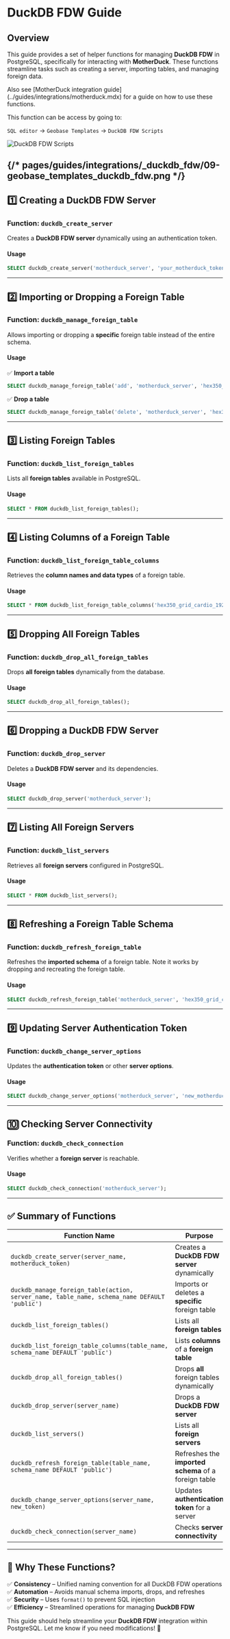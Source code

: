 # DuckDB FDW Guide


## Overview

This guide provides a set of helper functions for managing **DuckDB FDW** in PostgreSQL, specifically for interacting with **MotherDuck**. These functions streamline tasks such as creating a server, importing tables, and managing foreign data.

<Callout type="info" emoji="ℹ️">
Also see [MotherDuck integration guide](../guides/integrations/motherduck.mdx) for a guide on how to use these functions.
</Callout>

This function can be access by going to: 

`SQL editor` -> `Geobase Templates` -> `DuckDB FDW Scripts`

![DuckDB FDW Scripts](../guides/integrations/_duckdb_fdw/09-geobase_templates_duckdb_fdw.png)

{/* pages/guides/integrations/_duckdb_fdw/09-geobase_templates_duckdb_fdw.png */}
---

## 1️⃣ Creating a DuckDB FDW Server

### Function: `duckdb_create_server`

Creates a **DuckDB FDW server** dynamically using an authentication token.

#### **Usage**

```sql
SELECT duckdb_create_server('motherduck_server', 'your_motherduck_token');
```

---

## 2️⃣ Importing or Dropping a Foreign Table

### Function: `duckdb_manage_foreign_table`

Allows importing or dropping a **specific** foreign table instead of the entire schema.

#### **Usage**

✅ **Import a table**

```sql
SELECT duckdb_manage_foreign_table('add', 'motherduck_server', 'hex350_grid_cardio_1920');
```

✅ **Drop a table**

```sql
SELECT duckdb_manage_foreign_table('delete', 'motherduck_server', 'hex350_grid_cardio_1920');
```

---

## 3️⃣ Listing Foreign Tables

### Function: `duckdb_list_foreign_tables`

Lists all **foreign tables** available in PostgreSQL.

#### **Usage**

```sql
SELECT * FROM duckdb_list_foreign_tables();
```

---

## 4️⃣ Listing Columns of a Foreign Table

### Function: `duckdb_list_foreign_table_columns`

Retrieves the **column names and data types** of a foreign table.

#### **Usage**

```sql
SELECT * FROM duckdb_list_foreign_table_columns('hex350_grid_cardio_1920');
```

---

## 5️⃣ Dropping All Foreign Tables

### Function: `duckdb_drop_all_foreign_tables`

Drops **all foreign tables** dynamically from the database.

#### **Usage**

```sql
SELECT duckdb_drop_all_foreign_tables();
```

---

## 6️⃣ Dropping a DuckDB FDW Server

### Function: `duckdb_drop_server`

Deletes a **DuckDB FDW server** and its dependencies.

#### **Usage**

```sql
SELECT duckdb_drop_server('motherduck_server');
```

---

## 7️⃣ Listing All Foreign Servers

### Function: `duckdb_list_servers`

Retrieves all **foreign servers** configured in PostgreSQL.

#### **Usage**

```sql
SELECT * FROM duckdb_list_servers();
```

---

## 8️⃣ Refreshing a Foreign Table Schema

### Function: `duckdb_refresh_foreign_table`

Refreshes the **imported schema** of a foreign table. Note it works by dropping and recreating the foreign table.

#### **Usage**

```sql
SELECT duckdb_refresh_foreign_table('motherduck_server', 'hex350_grid_cardio_1920', 'public');
```

---

## 9️⃣ Updating Server Authentication Token

### Function: `duckdb_change_server_options`

Updates the **authentication token** or other **server options**.

#### **Usage**

```sql
SELECT duckdb_change_server_options('motherduck_server', 'new_motherduck_token');
```

---

## 🔟 Checking Server Connectivity

### Function: `duckdb_check_connection`

Verifies whether a **foreign server** is reachable.

#### **Usage**

```sql
SELECT duckdb_check_connection('motherduck_server');
```

---

## ✅ Summary of Functions

| **Function Name**                                                                            | **Purpose**                                          |
| -------------------------------------------------------------------------------------------- | ---------------------------------------------------- |
| `duckdb_create_server(server_name, motherduck_token)`                                        | Creates a **DuckDB FDW server** dynamically          |
| `duckdb_manage_foreign_table(action, server_name, table_name, schema_name DEFAULT 'public')` | Imports or deletes a **specific** foreign table      |
| `duckdb_list_foreign_tables()`                                                               | Lists all **foreign tables**                         |
| `duckdb_list_foreign_table_columns(table_name, schema_name DEFAULT 'public')`                | Lists **columns** of a **foreign table**             |
| `duckdb_drop_all_foreign_tables()`                                                           | Drops **all** foreign tables dynamically             |
| `duckdb_drop_server(server_name)`                                                            | Drops a **DuckDB FDW server**                        |
| `duckdb_list_servers()`                                                                      | Lists all **foreign servers**                        |
| `duckdb_refresh_foreign_table(table_name, schema_name DEFAULT 'public')`                     | Refreshes the **imported schema** of a foreign table |
| `duckdb_change_server_options(server_name, new_token)`                                       | Updates **authentication token** for a server        |
| `duckdb_check_connection(server_name)`                                                       | Checks **server connectivity**                       |

---

## 🚀 Why These Functions?

✅ **Consistency** – Unified naming convention for all DuckDB FDW operations\
✅ **Automation** – Avoids manual schema imports, drops, and refreshes\
✅ **Security** – Uses `format()` to prevent SQL injection\
✅ **Efficiency** – Streamlined operations for managing **DuckDB FDW**

This guide should help streamline your **DuckDB FDW** integration within PostgreSQL. Let me know if you need modifications! 🚀


